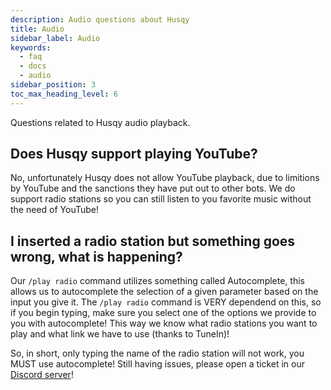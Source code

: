 ```yaml
---
description: Audio questions about Husqy
title: Audio
sidebar_label: Audio
keywords:
  - faq
  - docs
  - audio
sidebar_position: 3
toc_max_heading_level: 6
---
```


Questions related to Husqy audio playback.

## Does Husqy support playing YouTube?

No, unfortunately Husqy does not allow YouTube playback, due to limitions by YouTube and the sanctions they have put out to other bots. We do support radio stations so you can still listen to you favorite music without the need of YouTube!

## I inserted a radio station but something goes wrong, what is happening?

Our `/play radio` command utilizes something called Autocomplete, this allows us to autocomplete the selection of a given parameter based on the input you give it. The `/play radio` command is VERY dependend on this, so if you begin typing, make sure you select one of the options we provide to you with autocomplete! This way we know what radio stations you want to play and what link we have to use (thanks to TuneIn)!

So, in short, only typing the name of the radio station will not work, you MUST use autocomplete! Still having issues, please open a ticket in our [Discord server](https://discord.gg/W8EdsMkZRm)!
